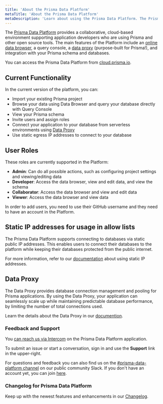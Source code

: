 ```yaml
---
title: 'About the Prisma Data Platform'
metaTitle: 'About the Prisma Data Platform'
metaDescription: 'Learn about using the Prisma Data Platform. The Prisma Data Platform provides a collaborative, cloud-based environment supporting application developers who are using Prisma and other open source tools. The main features of the Platform include an online data browser, a query console, a data proxy (purpose-built for Prisma!), and integration with your Prisma schema and databases.'
---
```


<TopBlock>

The [Prisma Data Platform](https://cloud.prisma.io/) provides a collaborative, cloud-based environment supporting application developers who are using Prisma and other open source tools. The main features of the Platform include an [online data browser](https://www.prisma.io/blog/prisma-online-data-browser-ejgg5c8p3u4x), a query console, a [data proxy](/data-platform/data-proxy) (purpose-built for Prisma!), and integration with your Prisma schema and databases.

You can access the Prisma Data Platform from [cloud.prisma.io](https://cloud.prisma.io).

</TopBlock>

## Current Functionality

In the current version of the platform, you can:

- Import your existing Prisma project
- Browse your data using Data Browser and query your database directly with Query Console
- View your Prisma schema
- Invite users and assign roles
- Connect your application to your database from serverless environments using [Data Proxy](/data-platform/data-proxy)
- Use static egress IP addresses to connect to your database

## User Roles

These roles are currently supported in the Platform:

- **Admin**: Can do all possible actions, such as configuring project settings and viewing/editing data
- **Developer**: Access the data browser, view and edit data, and view the schema
- **Collaborator**: Access the data browser and view and edit data
- **Viewer**: Access the data browser and view data

In order to add users, you need to use their GitHub username and they need to have an account in the Platform.

## Static IP addresses for usage in allow lists

The Prisma Data Platform supports connecting to databases via static public IP addresses. This enables users to connect their databases to the platform while keeping their databases protected from the public internet.

For more information, refer to our [documentation](/data-platform/static-ips) about using static IP addresses.

## Data Proxy

The Data Proxy provides database connection management and pooling for Prisma applications. By using the Data Proxy, your application can seamlessly scale up while maintaining predictable database performance, by limiting the number of total connections used.

Learn the details about the Data Proxy in our [documention](/data-platform/data-proxy).

### Feedback and Support

You [can reach us via Intercom](/data-platform/contact-support) on the Prisma Data Platform application.

To submit an issue or start a conversation, sign in and use the **Support** link in the upper-right.

For questions and feedback you can also find us on the [#prisma-data-platform channel](https://prisma.slack.com/app_redirect?channel=prisma-data-platform) on our public community Slack. If you don't have an account yet, you can join [here](https://slack.prisma.io/).

### Changelog for Prisma Data Platform

Keep up with the newest features and enhancements in our [Changelog](https://prismaio.notion.site/Prisma-Data-Platform-Changelog-89c06438c3014c9c90c929c0a0b204d2).
